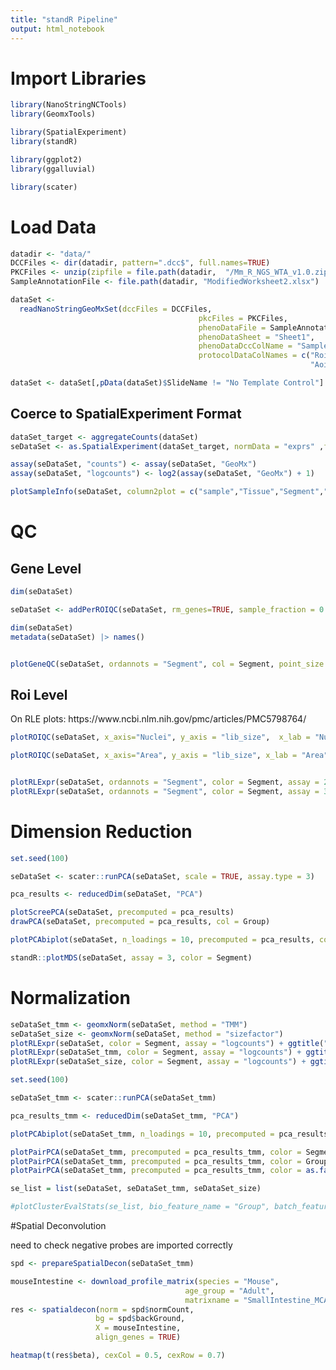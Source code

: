 ```yaml
---
title: "standR Pipeline"
output: html_notebook
---
```


# Import Libraries
```r
library(NanoStringNCTools)
library(GeomxTools)

library(SpatialExperiment)
library(standR)

library(ggplot2)
library(ggalluvial)

library(scater)
```


# Load Data

```r
datadir <- "data/"
DCCFiles <- dir(datadir, pattern=".dcc$", full.names=TRUE)
PKCFiles <- unzip(zipfile = file.path(datadir,  "/Mm_R_NGS_WTA_v1.0.zip"))
SampleAnnotationFile <- file.path(datadir, "ModifiedWorksheet2.xlsx")

dataSet <-
  readNanoStringGeoMxSet(dccFiles = DCCFiles,
                                          pkcFiles = PKCFiles,
                                          phenoDataFile = SampleAnnotationFile,
                                          phenoDataSheet = "Sheet1",
                                          phenoDataDccColName = "Sample_ID",
                                          protocolDataColNames = c("Roi",
                                                                   "Aoi"))

dataSet <- dataSet[,pData(dataSet)$SlideName != "No Template Control"] #remove no template control
```

## Coerce to SpatialExperiment Format

```r
dataSet_target <- aggregateCounts(dataSet)
seDataSet <- as.SpatialExperiment(dataSet_target, normData = "exprs" ,forceRaw = TRUE)

assay(seDataSet, "counts") <- assay(seDataSet, "GeoMx")
assay(seDataSet, "logcounts") <- log2(assay(seDataSet, "GeoMx") + 1)

plotSampleInfo(seDataSet, column2plot = c("sample","Tissue","Segment","Group"))

```

# QC
## Gene Level

```r
dim(seDataSet)

seDataSet <- addPerROIQC(seDataSet, rm_genes=TRUE, sample_fraction = 0.9, min_count = 5)

dim(seDataSet)
metadata(seDataSet) |> names()


plotGeneQC(seDataSet, ordannots = "Segment", col = Segment, point_size = 2, top_n = 9)
```
## Roi Level

On RLE plots:
https://www.ncbi.nlm.nih.gov/pmc/articles/PMC5798764/


```r
plotROIQC(seDataSet, x_axis="Nuclei", y_axis = "lib_size",  x_lab = "Nuclei", x_threshold = 50, color = Segment)

plotROIQC(seDataSet, x_axis="Area", y_axis = "lib_size", x_lab = "Area", color = Segment)


plotRLExpr(seDataSet, ordannots = "Segment", color = Segment, assay = 2) #counts
plotRLExpr(seDataSet, ordannots = "Segment", color = Segment, assay = 3) #logcounts
```
# Dimension Reduction

```r
set.seed(100)

seDataSet <- scater::runPCA(seDataSet, scale = TRUE, assay.type = 3)

pca_results <- reducedDim(seDataSet, "PCA")

plotScreePCA(seDataSet, precomputed = pca_results)
drawPCA(seDataSet, precomputed = pca_results, col = Group)

plotPCAbiplot(seDataSet, n_loadings = 10, precomputed = pca_results, col = Segment)

standR::plotMDS(seDataSet, assay = 3, color = Segment)
```

# Normalization
```r
seDataSet_tmm <- geomxNorm(seDataSet, method = "TMM")
seDataSet_size <- geomxNorm(seDataSet, method = "sizefactor")
plotRLExpr(seDataSet, color = Segment, assay = "logcounts") + ggtitle("Raw")
plotRLExpr(seDataSet_tmm, color = Segment, assay = "logcounts") + ggtitle("TMM")
plotRLExpr(seDataSet_size, color = Segment, assay = "logcounts") + ggtitle("SizeFactor")

set.seed(100)

seDataSet_tmm <- scater::runPCA(seDataSet_tmm)

pca_results_tmm <- reducedDim(seDataSet_tmm, "PCA")

plotPCAbiplot(seDataSet_tmm, n_loadings = 10, precomputed = pca_results_tmm, col = Segment)

plotPairPCA(seDataSet_tmm, precomputed = pca_results_tmm, color = Segment, n_dimension = 4)
plotPairPCA(seDataSet_tmm, precomputed = pca_results_tmm, color = Group, n_dimension = 4)
plotPairPCA(seDataSet_tmm, precomputed = pca_results_tmm, color = as.factor(sample), n_dimension = 4)

se_list = list(seDataSet, seDataSet_tmm, seDataSet_size)

#plotClusterEvalStats(se_list, bio_feature_name = "Group", batch_feature_name = "Segment", data_names = c("Raw","TMMNorm", "SizeFactor"))
```

#Spatial Deconvolution

need to check negative probes are imported correctly

```r
spd <- prepareSpatialDecon(seDataSet_tmm)

mouseIntestine <- download_profile_matrix(species = "Mouse",
                                       age_group = "Adult", 
                                       matrixname = "SmallIntestine_MCA")
res <- spatialdecon(norm = spd$normCount,
                   bg = spd$backGround,
                   X = mouseIntestine,
                   align_genes = TRUE)

heatmap(t(res$beta), cexCol = 0.5, cexRow = 0.7)

```

